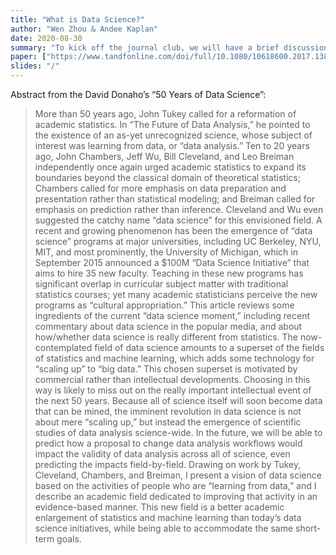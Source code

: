 ```yaml
---
title: "What is Data Science?"
author: "Wen Zhou & Andee Kaplan"
date: 2020-08-30
summary: "To kick off the journal club, we will have a brief discussion of the history of Data Science in the context of the field of Statistics."
paper: ["https://www.tandfonline.com/doi/full/10.1080/10618600.2017.1384734"]
slides: "/"
---
```

Abstract from the David Donaho's "50 Years of Data Science":

> More than 50 years ago, John Tukey called for a reformation of academic statistics. In "The Future of Data Analysis," he pointed to the existence of an as-yet unrecognized science, whose subject of interest was learning from data, or "data analysis." Ten to 20 years ago, John Chambers, Jeff Wu, Bill Cleveland, and Leo Breiman independently once again urged academic statistics to expand its boundaries beyond the classical domain of theoretical statistics; Chambers called for more emphasis on data preparation and presentation rather than statistical modeling; and Breiman called for emphasis on prediction rather than inference. Cleveland and Wu even suggested the catchy name "data science" for this envisioned field. A recent and growing phenomenon has been the emergence of "data science" programs at major universities, including UC Berkeley, NYU, MIT, and most prominently, the University of Michigan, which in September 2015 announced a $100M "Data Science Initiative" that aims to hire 35 new faculty. Teaching in these new programs has significant overlap in curricular subject matter with traditional statistics courses; yet many academic statisticians perceive the new programs as "cultural appropriation." This article reviews some ingredients of the current "data science moment," including recent commentary about data science in the popular media, and about how/whether data science is really different from statistics. The now-contemplated field of data science amounts to a superset of the fields of statistics and machine learning, which adds some technology for "scaling up" to "big data." This chosen superset is motivated by commercial rather than intellectual developments. Choosing in this way is likely to miss out on the really important intellectual event of the next 50 years. Because all of science itself will soon become data that can be mined, the imminent revolution in data science is not about mere "scaling up," but instead the emergence of scientific studies of data analysis science-wide. In the future, we will be able to predict how a proposal to change data analysis workflows would impact the validity of data analysis across all of science, even predicting the impacts field-by-field. Drawing on work by Tukey, Cleveland, Chambers, and Breiman, I present a vision of data science based on the activities of people who are "learning from data," and I describe an academic field dedicated to improving that activity in an evidence-based manner. This new field is a better academic enlargement of statistics and machine learning than today’s data science initiatives, while being able to accommodate the same short-term goals. 